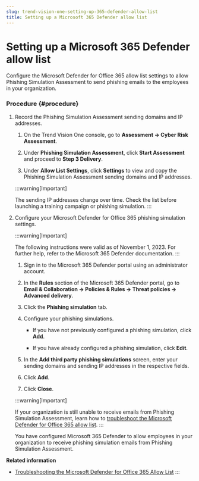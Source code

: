 ```yaml
---
slug: trend-vision-one-setting-up-365-defender-allow-list
title: Setting up a Microsoft 365 Defender allow list
---
```

# Setting up a Microsoft 365 Defender allow list

Configure the Microsoft Defender for Office 365 allow list settings to allow Phishing Simulation Assessment to send phishing emails to the employees in your organization.

### Procedure {#procedure}

1.  Record the Phishing Simulation Assessment sending domains and IP addresses.

    1.  On the Trend Vision One console, go to **Assessment → Cyber Risk Assessment**.

    2.  Under **Phishing Simulation Assessment**, click **Start Assessment** and proceed to **Step 3 Delivery**.

    3.  Under **Allow List Settings**, click **Settings** to view and copy the Phishing Simulation Assessment sending domains and IP addresses.

    :::warning[Important]

    The sending IP addresses change over time. Check the list before launching a training campaign or phishing simulation.
    :::

2.  Configure your Microsoft Defender for Office 365 phishing simulation settings.

    :::warning[Important]

    The following instructions were valid as of November 1, 2023. For further help, refer to the Microsoft 365 Defender documentation.
    :::

    1.  Sign in to the Microsoft 365 Defender portal using an administrator account.

    2.  In the **Rules** section of the Microsoft 365 Defender portal, go to **Email & Collaboration → Policies & Rules → Threat policies → Advanced delivery**.

    3.  Click the **Phishing simulation** tab.

    4.  Configure your phishing simulations.

        - If you have not previously configured a phishing simulation, click **Add**.

        - If you have already configured a phishing simulation, click **Edit**.

    5.  In the **Add third party phishing simulations** screen, enter your sending domains and sending IP addresses in the respective fields.

    6.  Click **Add**.

    7.  Click **Close**.

    :::warning[Important]

    If your organization is still unable to receive emails from Phishing Simulation Assessment, learn how to [troubleshoot the Microsoft Defender for Office 365 allow list](ts-defender-office-365-allow-list.mdx).
    :::

    You have configured Microsoft 365 Defender to allow employees in your organization to receive phishing simulation emails from Phishing Simulation Assessment.

**Related information**

- [Troubleshooting the Microsoft Defender for Office 365 Allow List](ts-defender-office-365-allow-list.md "Troubleshoot the allow list settings for Microsoft Defender for Office 365 to allow Phishing Simulation Assessment to successfully send phishing simulation emails to the employees in your organization.")
:::
